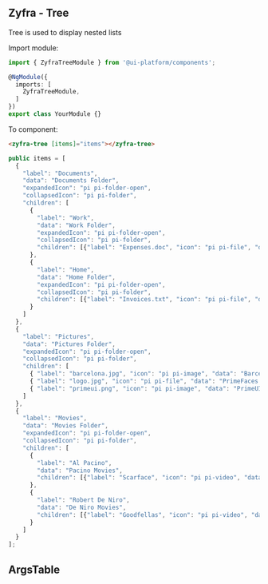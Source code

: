 
## Zyfra - Tree

<Subtitle>Tree is used to display nested lists</Subtitle>

Import module:
```typescript
import { ZyfraTreeModule } from '@ui-platform/components';

@NgModule({
  imports: [
    ZyfraTreeModule,
  ]
})
export class YourModule {}
```

To component:
```html
<zyfra-tree [items]="items"></zyfra-tree>
```

```typescript
public items = [
  {
    "label": "Documents",
    "data": "Documents Folder",
    "expandedIcon": "pi pi-folder-open",
    "collapsedIcon": "pi pi-folder",
    "children": [
      {
        "label": "Work",
        "data": "Work Folder",
        "expandedIcon": "pi pi-folder-open",
        "collapsedIcon": "pi pi-folder",
        "children": [{"label": "Expenses.doc", "icon": "pi pi-file", "data": "Expenses Document"}, {"label": "Resume.doc", "icon": "pi pi-file", "data": "Resume Document"}]
      },
      {
        "label": "Home",
        "data": "Home Folder",
        "expandedIcon": "pi pi-folder-open",
        "collapsedIcon": "pi pi-folder",
        "children": [{"label": "Invoices.txt", "icon": "pi pi-file", "data": "Invoices for this month"}]
      }
    ]
  },
  {
    "label": "Pictures",
    "data": "Pictures Folder",
    "expandedIcon": "pi pi-folder-open",
    "collapsedIcon": "pi pi-folder",
    "children": [
      { "label": "barcelona.jpg", "icon": "pi pi-image", "data": "Barcelona Photo" },
      { "label": "logo.jpg", "icon": "pi pi-file", "data": "PrimeFaces Logo" },
      { "label": "primeui.png", "icon": "pi pi-image", "data": "PrimeUI Logo" }
    ]
  },
  {
    "label": "Movies",
    "data": "Movies Folder",
    "expandedIcon": "pi pi-folder-open",
    "collapsedIcon": "pi pi-folder",
    "children": [
      {
        "label": "Al Pacino",
        "data": "Pacino Movies",
        "children": [{"label": "Scarface", "icon": "pi pi-video", "data": "Scarface Movie"}, {"label": "Serpico", "icon": "pi pi-file-video", "data": "Serpico Movie"}]
      },
      {
        "label": "Robert De Niro",
        "data": "De Niro Movies",
        "children": [{"label": "Goodfellas", "icon": "pi pi-video", "data": "Goodfellas Movie"}, {"label": "Untouchables", "icon": "pi pi-video", "data": "Untouchables Movie"}]
      }
    ]
  }
];
```

## ArgsTable

<ArgsTable of={ZyfraTreeComponent} />

